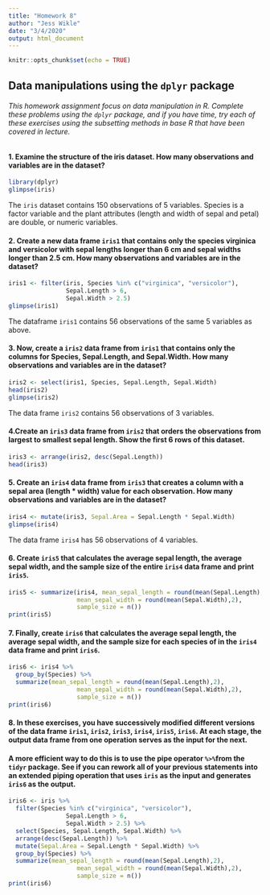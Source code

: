 ```yaml
---
title: "Homework 8"
author: "Jess Wikle"
date: "3/4/2020"
output: html_document
---
```


```r
knitr::opts_chunk$set(echo = TRUE)
```

## Data manipulations using the `dplyr` package

###### This homework assignment focus on data manipulation in R. Complete these problems using the `dplyr` package, and if you have time, try each of these exercises using the subsetting methods in base R that have been covered in lecture.

#### 1. Examine the structure of the iris dataset. How many observations and variables are in the dataset?

```r
library(dplyr)
glimpse(iris)
```

The `iris` dataset contains 150 observations of 5 variables. Species is a factor variable and the plant attributes (length and width of sepal and petal) are double, or numeric variables.


#### 2. Create a new data frame `iris1` that contains only the species virginica and versicolor with sepal lengths longer than 6 cm and sepal widths longer than 2.5 cm. How many observations and variables are in the dataset?

```r
iris1 <- filter(iris, Species %in% c("virginica", "versicolor"), 
                Sepal.Length > 6, 
                Sepal.Width > 2.5)
glimpse(iris1)
```

The dataframe `iris1` contains 56 observations of the same 5 variables as above. 



#### 3. Now, create a `iris2` data frame from `iris1` that contains only the columns for Species, Sepal.Length, and Sepal.Width. How many observations and variables are in the dataset?

```r
iris2 <- select(iris1, Species, Sepal.Length, Sepal.Width)
head(iris2)
glimpse(iris2)
```

The data frame `iris2` contains 56 observations of 3 variables.




#### 4.Create an `iris3` data frame from `iris2` that orders the observations from largest to smallest sepal length. Show the first 6 rows of this dataset.
```r
iris3 <- arrange(iris2, desc(Sepal.Length))
head(iris3)
```


#### 5. Create an `iris4` data frame from `iris3` that creates a column with a sepal area (length * width) value for each observation. How many observations and variables are in the dataset?

```r
iris4 <- mutate(iris3, Sepal.Area = Sepal.Length * Sepal.Width)
glimpse(iris4)
```

The data frame `iris4` has 56 observations of 4 variables.




#### 6. Create `iris5` that calculates the average sepal length, the average sepal width, and the sample size of the entire `iris4` data frame and print `iris5`.
```r
iris5 <- summarize(iris4, mean_sepal_length = round(mean(Sepal.Length),2),
                   mean_sepal_width = round(mean(Sepal.Width),2),
                   sample_size = n())
print(iris5)
```


#### 7. Finally, create `iris6` that calculates the average sepal length, the average sepal width, and the sample size for each species of in the `iris4` data frame and print `iris6`.
```r
iris6 <- iris4 %>% 
  group_by(Species) %>% 
  summarize(mean_sepal_length = round(mean(Sepal.Length),2),
                   mean_sepal_width = round(mean(Sepal.Width),2),
                   sample_size = n())
print(iris6)
```


#### 8. In these exercises, you have successively modified different versions of the data frame `iris1`, `iris2`, `iris3`, `iris4`, `iris5`, `iris6`. At each stage, the output data frame from one operation serves as the input for the next.

#### A more efficient way to do this is to use the pipe operator `%>%`from the `tidyr` package. See if you can rework all of your previous statements into an extended piping operation that uses `iris` as the input and generates `iris6` as the output.
```r
iris6 <- iris %>% 
  filter(Species %in% c("virginica", "versicolor"), 
                Sepal.Length > 6, 
                Sepal.Width > 2.5) %>% 
  select(Species, Sepal.Length, Sepal.Width) %>% 
  arrange(desc(Sepal.Length)) %>% 
  mutate(Sepal.Area = Sepal.Length * Sepal.Width) %>% 
  group_by(Species) %>% 
  summarize(mean_sepal_length = round(mean(Sepal.Length),2),
                   mean_sepal_width = round(mean(Sepal.Width),2),
                   sample_size = n())
print(iris6)
  

```


